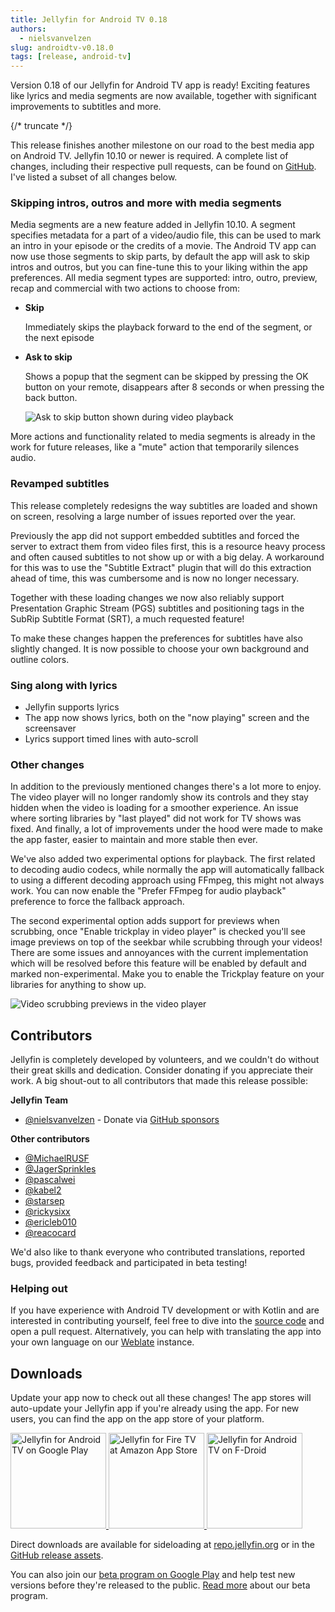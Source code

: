 ```yaml
---
title: Jellyfin for Android TV 0.18
authors:
  - nielsvanvelzen
slug: androidtv-v0.18.0
tags: [release, android-tv]
---
```


Version 0.18 of our Jellyfin for Android TV app is ready! Exciting features like lyrics and media segments are now available, together with
significant improvements to subtitles and more.

{/* truncate */}

This release finishes another milestone on our road to the best media app on Android TV. Jellyfin 10.10 or newer is required. A complete
list of changes, including their respective pull requests, can be found on
[GitHub](https://github.com/jellyfin/jellyfin-androidtv/releases/tag/v0.18.0). I've listed a subset of all changes below.

### Skipping intros, outros and more with media segments

Media segments are a new feature added in Jellyfin 10.10. A segment specifies metadata for a part of a video/audio file, this can be used
to mark an intro in your episode or the credits of a movie. The Android TV app can now use those segments to skip parts, by default the app
will ask to skip intros and outros, but you can fine-tune this to your liking within the app preferences. All media segment types are
supported: intro, outro, preview, recap and commercial with two actions to choose from:

- **Skip**

  Immediately skips the playback forward to the end of the segment, or the next episode

- **Ask to skip**

  Shows a popup that the segment can be skipped by pressing the OK button on your remote, disappears after 8 seconds or when pressing the
  back button.

  ![Ask to skip button shown during video playback](./asktoskip.png)

More actions and functionality related to media segments is already in the work for future releases, like a "mute" action that temporarily
silences audio.

### Revamped subtitles

This release completely redesigns the way subtitles are loaded and shown on screen, resolving a large number of issues reported over the year.

Previously the app did not support embedded subtitles and forced the server to extract them from video files first, this is a resource
heavy process and often caused subtitles to not show up or with a big delay. A workaround for this was to use the "Subtitle Extract" plugin
that will do this extraction ahead of time, this was cumbersome and is now no longer necessary.

Together with these loading changes we now also reliably support Presentation Graphic Stream (PGS) subtitles and positioning tags in the
SubRip Subtitle Format (SRT), a much requested feature!

To make these changes happen the preferences for subtitles have also slightly changed. It is now possible to choose your own background and
outline colors.

### Sing along with lyrics

- Jellyfin supports lyrics
- The app now shows lyrics, both on the "now playing" screen and the screensaver
- Lyrics support timed lines with auto-scroll

### Other changes

In addition to the previously mentioned changes there's a lot more to enjoy. The video player will no longer randomly show its controls and
they stay hidden when the video is loading for a smoother experience. An issue where sorting libraries by "last played" did not work for TV
shows was fixed. And finally, a lot of improvements under the hood were made to make the app faster, easier to maintain and more stable
then ever.

We've also added two experimental options for playback. The first related to decoding audio codecs, while normally the app will
automatically fallback to using a different decoding approach using FFmpeg, this might not always work. You can now enable the "Prefer
FFmpeg for audio playback" preference to force the fallback approach.

The second experimental option adds support for previews when scrubbing, once "Enable trickplay in video player" is checked you'll see
image previews on top of the seekbar while scrubbing through your videos! There are some issues and annoyances with the current
implementation which will be resolved before this feature will be enabled by default and marked non-experimental. Make you to enable the
Trickplay feature on your libraries for anything to show up.

![Video scrubbing previews in the video player](./trickplay.png)

## Contributors

Jellyfin is completely developed by volunteers, and we couldn't do without their great skills and dedication. Consider donating if you
appreciate their work. A big shout-out to all contributors that made this release possible:

**Jellyfin Team**

- [@nielsvanvelzen](https://github.com/nielsvanvelzen) - Donate via [GitHub sponsors](https://github.com/sponsors/nielsvanvelzen)

**Other contributors**

- [@MichaelRUSF](https://github.com/MichaelRUSF)
- [@JagerSprinkles](https://github.com/JagerSprinkles)
- [@pascalwei](https://github.com/pascalwei)
- [@kabel2](https://github.com/kabel2)
- [@starsep](https://github.com/starsep)
- [@rickysixx](https://github.com/rickysixx)
- [@ericleb010](https://github.com/ericleb010)
- [@reacocard](https://github.com/reacocard)

We'd also like to thank everyone who contributed translations, reported bugs, provided feedback and participated in beta testing!

### Helping out

If you have experience with Android TV development or with Kotlin and are interested in contributing yourself, feel free to dive into the
[source code](https://github.com/jellyfin/jellyfin-androidtv) and open a pull request. Alternatively, you can help with translating the app
into your own language on our [Weblate](https://translate.jellyfin.org/engage/jellyfin-android/) instance.

## Downloads

Update your app now to check out all these changes! The app stores will auto-update your Jellyfin app if you're already using the app. For
new users, you can find the app on the app store of your platform.

<a className='margin-right--md' href='https://play.google.com/store/apps/details?id=org.jellyfin.androidtv'>
  <img width='153' alt='Jellyfin for Android TV on Google Play' src='/images/store-icons/google-play.png' />
</a>

<a className='margin-right--md' href='https://www.amazon.com/gp/product/B07TX7Z725'>
  <img width='153' alt='Jellyfin for Fire TV at Amazon App Store' src='/images/store-icons/amazon.png' />
</a>

<a href='https://f-droid.org/en/packages/org.jellyfin.androidtv/'>
  <img width='153' alt='Jellyfin for Android TV on F-Droid' src='/images/store-icons/fdroid.png' />
</a>

Direct downloads are available for sideloading at [repo.jellyfin.org](https://repo.jellyfin.org/releases/client/androidtv/)
or in the [GitHub release assets](https://github.com/jellyfin/jellyfin-androidtv/releases/latest).

You can also join our [beta program on Google Play](https://play.google.com/apps/testing/org.jellyfin.androidtv) and help test new versions
before they're released to the public. [Read more](../../2021/07-24-android-betas.mdx) about our beta program.
